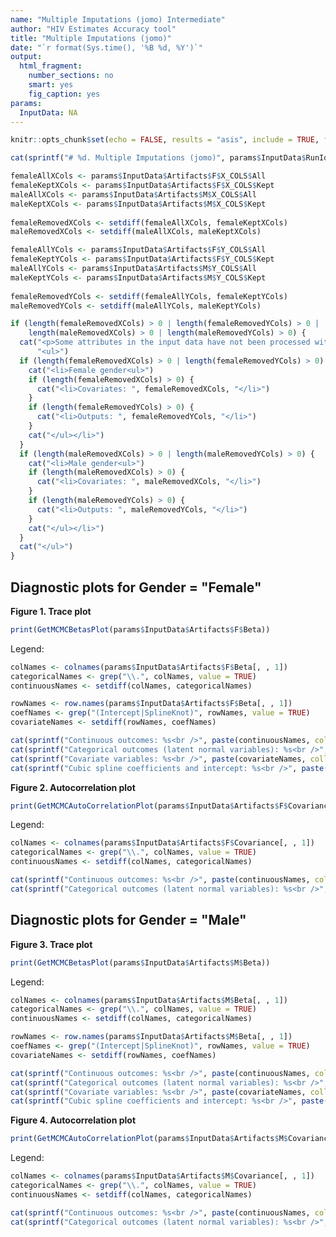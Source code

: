 ```yaml
---
name: "Multiple Imputations (jomo) Intermediate"
author: "HIV Estimates Accuracy tool"
title: "Multiple Imputations (jomo)"
date: "`r format(Sys.time(), '%B %d, %Y')`"
output:
  html_fragment:
    number_sections: no
    smart: yes
    fig_caption: yes
params:
  InputData: NA
---
```


```r
knitr::opts_chunk$set(echo = FALSE, results = "asis", include = TRUE, fig.height = 10, fig.width = 12)
```

```r
cat(sprintf("# %d. Multiple Imputations (jomo)", params$InputData$RunIdx))
```

```r
femaleAllXCols <- params$InputData$Artifacts$F$X_COLS$All
femaleKeptXCols <- params$InputData$Artifacts$F$X_COLS$Kept
maleAllXCols <- params$InputData$Artifacts$M$X_COLS$All
maleKeptXCols <- params$InputData$Artifacts$M$X_COLS$Kept
 
femaleRemovedXCols <- setdiff(femaleAllXCols, femaleKeptXCols)
maleRemovedXCols <- setdiff(maleAllXCols, maleKeptXCols)

femaleAllYCols <- params$InputData$Artifacts$F$Y_COLS$All
femaleKeptYCols <- params$InputData$Artifacts$F$Y_COLS$Kept
maleAllYCols <- params$InputData$Artifacts$M$Y_COLS$All
maleKeptYCols <- params$InputData$Artifacts$M$Y_COLS$Kept
 
femaleRemovedYCols <- setdiff(femaleAllYCols, femaleKeptYCols)
maleRemovedYCols <- setdiff(maleAllYCols, maleKeptYCols)

if (length(femaleRemovedXCols) > 0 | length(femaleRemovedYCols) > 0 | 
    length(maleRemovedXCols) > 0 | length(maleRemovedYCols) > 0) {
  cat("<p>Some attributes in the input data have not been processed with this adjustment due to insufficient data:</p>",
      "<ul>")
  if (length(femaleRemovedXCols) > 0 | length(femaleRemovedYCols) > 0) {
    cat("<li>Female gender<ul>")
    if (length(femaleRemovedXCols) > 0) {
      cat("<li>Covariates: ", femaleRemovedXCols, "</li>")
    }
    if (length(femaleRemovedYCols) > 0) {
      cat("<li>Outputs: ", femaleRemovedYCols, "</li>")
    }
    cat("</ul></li>")
  }
  if (length(maleRemovedXCols) > 0 | length(maleRemovedYCols) > 0) {
    cat("<li>Male gender<ul>")
    if (length(maleRemovedXCols) > 0) {
      cat("<li>Covariates: ", maleRemovedXCols, "</li>")
    }
    if (length(maleRemovedYCols) > 0) {
      cat("<li>Outputs: ", maleRemovedYCols, "</li>")
    }
    cat("</ul></li>")
  }
  cat("</ul>")
}
```

## Diagnostic plots for Gender = \"Female\"

**Figure 1. Trace plot**<br />
```r
print(GetMCMCBetasPlot(params$InputData$Artifacts$F$Beta))
```

Legend:<br />
```r
colNames <- colnames(params$InputData$Artifacts$F$Beta[, , 1])
categoricalNames <- grep("\\.", colNames, value = TRUE)
continuousNames <- setdiff(colNames, categoricalNames)

rowNames <- row.names(params$InputData$Artifacts$F$Beta[, , 1])
coefNames <- grep("(Intercept|SplineKnot)", rowNames, value = TRUE)
covariateNames <- setdiff(rowNames, coefNames)

cat(sprintf("Continuous outcomes: %s<br />", paste(continuousNames, collapse = ", ")))
cat(sprintf("Categorical outcomes (latent normal variables): %s<br />", paste(categoricalNames, collapse = ", ")))
cat(sprintf("Covariate variables: %s<br />", paste(covariateNames, collapse = ", ")))
cat(sprintf("Cubic spline coefficients and intercept: %s<br />", paste(coefNames, collapse = ", ")))
```

**Figure 2. Autocorrelation plot**<br />
```r
print(GetMCMCAutoCorrelationPlot(params$InputData$Artifacts$F$Covariance))
```

Legend:<br />
```r
colNames <- colnames(params$InputData$Artifacts$F$Covariance[, , 1])
categoricalNames <- grep("\\.", colNames, value = TRUE)
continuousNames <- setdiff(colNames, categoricalNames)

cat(sprintf("Continuous outcomes: %s<br />", paste(continuousNames, collapse = ", ")))
cat(sprintf("Categorical outcomes (latent normal variables): %s<br />", paste(categoricalNames, collapse = ", ")))
```

## Diagnostic plots for Gender = \"Male\"

**Figure 3. Trace plot**<br />
```r
print(GetMCMCBetasPlot(params$InputData$Artifacts$M$Beta))
```

Legend:<br />
```r
colNames <- colnames(params$InputData$Artifacts$M$Beta[, , 1])
categoricalNames <- grep("\\.", colNames, value = TRUE)
continuousNames <- setdiff(colNames, categoricalNames)

rowNames <- row.names(params$InputData$Artifacts$M$Beta[, , 1])
coefNames <- grep("(Intercept|SplineKnot)", rowNames, value = TRUE)
covariateNames <- setdiff(rowNames, coefNames)

cat(sprintf("Continuous outcomes: %s<br />", paste(continuousNames, collapse = ", ")))
cat(sprintf("Categorical outcomes (latent normal variables): %s<br />", paste(categoricalNames, collapse = ", ")))
cat(sprintf("Covariate variables: %s<br />", paste(covariateNames, collapse = ", ")))
cat(sprintf("Cubic spline coefficients and intercept: %s<br />", paste(coefNames, collapse = ", ")))
```

**Figure 4. Autocorrelation plot**<br />
```r
print(GetMCMCAutoCorrelationPlot(params$InputData$Artifacts$M$Covariance))
```

Legend:<br />
```r
colNames <- colnames(params$InputData$Artifacts$M$Covariance[, , 1])
categoricalNames <- grep("\\.", colNames, value = TRUE)
continuousNames <- setdiff(colNames, categoricalNames)

cat(sprintf("Continuous outcomes: %s<br />", paste(continuousNames, collapse = ", ")))
cat(sprintf("Categorical outcomes (latent normal variables): %s<br />", paste(categoricalNames, collapse = ", ")))
```
